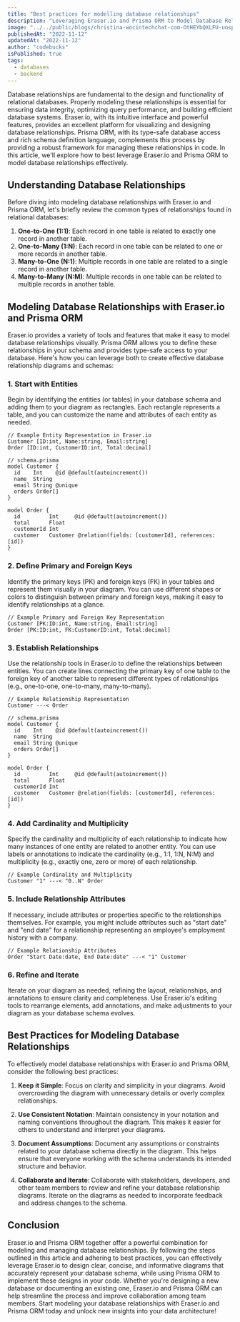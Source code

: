 ```yaml
---
title: "Best practices for modelling database relationships"
description: "Leveraging Eraser.io and Prisma ORM to Model Database Relationships"
image: "../../public/blogs/christina-wocintechchat-com-OtHEYbQXLFU-unsplash.jpg"
publishedAt: "2022-11-12"
updatedAt: "2022-11-12"
author: "codebucks"
isPublished: true
tags:
  - databases
  - backend
---
```


Database relationships are fundamental to the design and functionality of relational databases. Properly modeling these relationships is essential for ensuring data integrity, optimizing query performance, and building efficient database systems. Eraser.io, with its intuitive interface and powerful features, provides an excellent platform for visualizing and designing database relationships. Prisma ORM, with its type-safe database access and rich schema definition language, complements this process by providing a robust framework for managing these relationships in code. In this article, we'll explore how to best leverage Eraser.io and Prisma ORM to model database relationships effectively.

## Understanding Database Relationships

Before diving into modeling database relationships with Eraser.io and Prisma ORM, let's briefly review the common types of relationships found in relational databases:

1. **One-to-One (1:1)**: Each record in one table is related to exactly one record in another table.
2. **One-to-Many (1:N)**: Each record in one table can be related to one or more records in another table.
3. **Many-to-One (N:1)**: Multiple records in one table are related to a single record in another table.
4. **Many-to-Many (N:M)**: Multiple records in one table can be related to multiple records in another table.

## Modeling Database Relationships with Eraser.io and Prisma ORM

Eraser.io provides a variety of tools and features that make it easy to model database relationships visually. Prisma ORM allows you to define these relationships in your schema and provides type-safe access to your database. Here's how you can leverage both to create effective database relationship diagrams and schemas:

### 1. Start with Entities

Begin by identifying the entities (or tables) in your database schema and adding them to your diagram as rectangles. Each rectangle represents a table, and you can customize the name and attributes of each entity as needed.

```plaintext
// Example Entity Representation in Eraser.io
Customer [ID:int, Name:string, Email:string]
Order [ID:int, CustomerID:int, Total:decimal]
```

```prisma
// schema.prisma
model Customer {
  id    Int    @id @default(autoincrement())
  name  String
  email String @unique
  orders Order[]
}

model Order {
  id         Int     @id @default(autoincrement())
  total      Float
  customerId Int
  customer   Customer @relation(fields: [customerId], references: [id])
}
```

### 2. Define Primary and Foreign Keys

Identify the primary keys (PK) and foreign keys (FK) in your tables and represent them visually in your diagram. You can use different shapes or colors to distinguish between primary and foreign keys, making it easy to identify relationships at a glance.

```plaintext
// Example Primary and Foreign Key Representation
Customer [PK:ID:int, Name:string, Email:string]
Order [PK:ID:int, FK:CustomerID:int, Total:decimal]
```

### 3. Establish Relationships

Use the relationship tools in Eraser.io to define the relationships between entities. You can create lines connecting the primary key of one table to the foreign key of another table to represent different types of relationships (e.g., one-to-one, one-to-many, many-to-many).

```plaintext
// Example Relationship Representation
Customer ---< Order
```

```prisma
// schema.prisma
model Customer {
  id    Int    @id @default(autoincrement())
  name  String
  email String @unique
  orders Order[]
}

model Order {
  id         Int     @id @default(autoincrement())
  total      Float
  customerId Int
  customer   Customer @relation(fields: [customerId], references: [id])
}
```

### 4. Add Cardinality and Multiplicity

Specify the cardinality and multiplicity of each relationship to indicate how many instances of one entity are related to another entity. You can use labels or annotations to indicate the cardinality (e.g., 1:1, 1:N, N:M) and multiplicity (e.g., exactly one, zero or more) of each relationship.

```plaintext
// Example Cardinality and Multiplicity
Customer "1" ---< "0..N" Order
```

### 5. Include Relationship Attributes

If necessary, include attributes or properties specific to the relationships themselves. For example, you might include attributes such as "start date" and "end date" for a relationship representing an employee's employment history with a company.

```plaintext
// Example Relationship Attributes
Order "Start Date:date, End Date:date" ---< "1" Customer
```

### 6. Refine and Iterate

Iterate on your diagram as needed, refining the layout, relationships, and annotations to ensure clarity and completeness. Use Eraser.io's editing tools to rearrange elements, add annotations, and make adjustments to your diagram as your database schema evolves.

## Best Practices for Modeling Database Relationships

To effectively model database relationships with Eraser.io and Prisma ORM, consider the following best practices:

1. **Keep it Simple**: Focus on clarity and simplicity in your diagrams. Avoid overcrowding the diagram with unnecessary details or overly complex relationships.

2. **Use Consistent Notation**: Maintain consistency in your notation and naming conventions throughout the diagram. This makes it easier for others to understand and interpret your diagrams.

3. **Document Assumptions**: Document any assumptions or constraints related to your database schema directly in the diagram. This helps ensure that everyone working with the schema understands its intended structure and behavior.

4. **Collaborate and Iterate**: Collaborate with stakeholders, developers, and other team members to review and refine your database relationship diagrams. Iterate on the diagrams as needed to incorporate feedback and address changes to the schema.

## Conclusion

Eraser.io and Prisma ORM together offer a powerful combination for modeling and managing database relationships. By following the steps outlined in this article and adhering to best practices, you can effectively leverage Eraser.io to design clear, concise, and informative diagrams that accurately represent your database schema, while using Prisma ORM to implement these designs in your code. Whether you're designing a new database or documenting an existing one, Eraser.io and Prisma ORM can help streamline the process and improve collaboration among team members. Start modeling your database relationships with Eraser.io and Prisma ORM today and unlock new insights into your data architecture!
